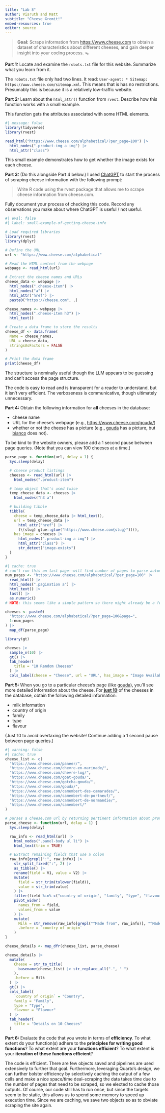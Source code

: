 ```yaml
---
title: "Lab 8"
author: Visruth and Matt
subtitle: "Cheese Gromit!"
embed-resources: true
editor: source
---
```


> **Goal:** Scrape information from <https://www.cheese.com> to obtain a dataset
> of characteristics about different cheeses, and gain deeper insight into your
> coding process. 🪤

**Part 1:** Locate and examine the `robots.txt` file for this website. Summarize
what you learn from it.

The `robots.txt` file only had two lines. It read: `User-agent: *
Sitemap: https://www.cheese.com/sitemap.xml`. This means that is has no restrictions. Presumably this is because it is a relatively low-traffic website.

**Part 2:** Learn about the `html_attr()` function from `rvest`. Describe how
this function works with a small example.

This function gets the attributes associated with some HTML elements.

```r
#| message: false
library(tidyverse)
library(rvest)

read_html("https://www.cheese.com/alphabetical/?per_page=100") |>
  html_nodes(".product-img a img") |>
  html_attr("class")
```

This small example demonstrates how to get whether the image exists for each cheese.

**Part 3:** (Do this alongside Part 4 below.) I 
used [ChatGPT](https://chat.openai.com/chat) to start the process of scraping
cheese information with the following prompt:

> Write R code using the rvest package that allows me to scrape cheese
> information from cheese.com.

Fully document your process of checking this code. Record any observations you
make about where ChatGPT is useful / not useful.

```r
#| eval: false
#| label: small-example-of-getting-cheese-info

# Load required libraries
library(rvest)
library(dplyr)

# Define the URL
url <- "https://www.cheese.com/alphabetical"

# Read the HTML content from the webpage
webpage <- read_html(url)

# Extract the cheese names and URLs
cheese_data <- webpage |>
  html_nodes(".cheese-item") |>
  html_nodes("a") |>
  html_attr("href") |>
  paste0("https://cheese.com", .)

cheese_names <- webpage |>
  html_nodes(".cheese-item h3") |>
  html_text()

# Create a data frame to store the results
cheese_df <- data.frame(
  Name = cheese_names,
  URL = cheese_data,
  stringsAsFactors = FALSE
)

# Print the data frame
print(cheese_df)
```

The structure is nominally useful though the LLM appears to be guessing and can't access the page structure.

The code is easy to read and is transparent for a reader to understand, but it isn't very efficient. The verboseness is communicative, though ultimately unnecessary.

**Part 4:** Obtain the following information for **all** cheeses in the
database:

-   cheese name
-   URL for the cheese's webpage (e.g., <https://www.cheese.com/gouda/>)
-   whether or not the cheese has a picture (e.g., 
[gouda](https://www.cheese.com/gouda/) has a picture, but 
[bianco](https://www.cheese.com/bianco/) does not).

To be kind to the website owners, please add a 1 second pause between page
queries. (Note that you can view 100 cheeses at a time.)

```r
parse_page <- function(url, delay = 1) {
  Sys.sleep(delay)

  # cheese product listings
  cheeses <- read_html(url) |>
    html_nodes(".product-item")

  # temp object that's used twice
  temp_cheese_data <- cheeses |>
    html_nodes("h3 a")

  # building tibble
  tibble(
    cheese = temp_cheese_data |> html_text(),
    url = temp_cheese_data |>
      html_attr("href") |>
      (\(slug) glue::glue("https://www.cheese.com{slug}"))(),
    has_image = cheeses |>
      html_nodes(".product-img a img") |>
      html_attr("class") |>
      str_detect("image-exists")
  )
}
```

```r
#| cache: true
# can't run this on last page--will find number of pages to parse automatically.
num_pages <- "https://www.cheese.com/alphabetical/?per_page=100" |>
  read_html() |>
  html_nodes(".pagination a") |>
  html_text() |>
  last() |>
  as.numeric()
# NOTE: this seems like a simple pattern so there might already be a function which does this

cheeses <- paste0(
  "https://www.cheese.com/alphabetical/?per_page=100&page=",
  1:num_pages
) |>
  map_df(parse_page)
```

```r
library(gt)

cheeses |>
  sample_n(10) |>
  gt() |>
  tab_header(
    title = "10 Random Cheeses"
  ) |>
  cols_label(cheese = "Cheese", url = "URL", has_image = "Image Available?")
```

**Part 5:** When you go to a particular cheese's page (like 
[gouda](https://www.cheese.com/gouda/)), you'll see more detailed information
about the cheese. For [**just 10**]{.underline} of the cheeses in the database,
obtain the following detailed information:

-   milk information
-   country of origin
-   family
-   type
-   flavour

(Just 10 to avoid overtaxing the website! Continue adding a 1 second pause
between page queries.)

```r
#| warning: false
#| cache: true
cheese_list <- c(
  "https://www.cheese.com/paneer/",
  "https://www.cheese.com/chevre-en-marinade/",
  "https://www.cheese.com/chevre-log/",
  "https://www.cheese.com/goat-gouda/",
  "https://www.cheese.com/gotcha-gouda/",
  "https://www.cheese.com/gouda/",
  "https://www.cheese.com/camembert-des-camarades/",
  "https://www.cheese.com/camembert-de-portneuf/",
  "https://www.cheese.com/camembert-de-normandie/",
  "https://www.cheese.com/camembert/"
)

# parses a cheese.com url by returning pertinent information about provided cheese
parse_cheese <- function(url, delay = 1) {
  Sys.sleep(delay)

  raw_info <- read_html(url) |>
    html_nodes(".panel-body ul li") |>
    html_text(trim = TRUE)

  # Extract remaining fields that use a colon
  raw_info[grepl(":", raw_info)] |>
    str_split_fixed(":", 2) |>
    as_tibble() |>
    rename(field = V1, value = V2) |>
    mutate(
      field = str_trim(tolower(field)),
      value = str_trim(value)
    ) |>
    filter(field %in% c("country of origin", "family", "type", "flavour")) |>
    pivot_wider(
      names_from = field,
      values_from = value
    ) |>
    mutate(
      Milk = str_remove(raw_info[grepl("^Made from", raw_info)], "^Made from "),
      .before = `country of origin`
    )
}

cheese_details <- map_dfr(cheese_list, parse_cheese)
```

```r
cheese_details |>
  mutate(
    Cheese = str_to_title(
      basename(cheese_list) |> str_replace_all("-", " ")
    ),
    .before = Milk
  ) |>
  gt() |>
  cols_label(
    `country of origin` = "Country",
    family = "Family",
    type = "Type",
    flavour = "Flavour"
  ) |>
  tab_header(
    title = "Details on 10 Cheeses"
  )
```

**Part 6:** Evaluate the code that you wrote in terms of **efficiency**. To
what extent do your function(s) adhere to the **principles for writing good functions**?
To what extent are your **functions efficient**? To what extent is your 
**iteration of these functions efficient**? 

The code is efficient. There are few objects saved and pipelines are used extensively to further that goal. Furthermore, leveraging Quarto's design, we can further bolster efficiency by selectively caching the output of a few cells and make a nice space/time deal--scraping the data takes time due to the number of pages that need to be scraped, so we elected to cache those outputs. Of course, our code still has to run once, but since the targets seem to be static, this allows us to spend some memory to speed up execution time. Since we are caching, we save two objects so as to obviate scraping the site again.
